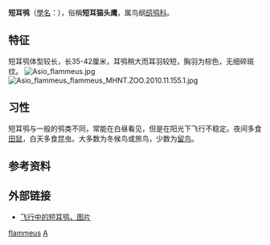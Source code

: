 {{speciesbox
| name = 短耳鸮
| status = LC
| status_system = iucn3.1
| status_ref = <ref>{{IUCN|id=22689531 |title=''Asio flammeus'' |assessors=[[BirdLife_International|BirdLife International]]  |version=2019.3 |year=2016 |accessdate=1 October 2016}} 資料庫資料包含說明此物種被編入無危級別的原因</ref>
| image = Short Eared Owl on the Ground.jpg
| image_caption = [[指名亞種|指名亞種]]，攝於[[印度|印度]][[卡奇縣|卡奇]]
| genus = Asio
| species = flammeus
| authority = ({{link-en|艾利克·彭托皮丹|Erik Pontoppidan|Pontoppidan}}, 1763)
| synonyms =
* ''Asio accipitrinus'' {{small|(Pallas, 1771)}}
* ''Strix accipitrina'' {{small|Pallas, 1771}}
* ''Strix flammea'' {{small|Pontoppidan, 1763}}
| range_map = Sumpfohreule-Asio flammeus-World.png
}}

'''短耳鸮'''（[[學名|學名]]：{{lang|la|''Asio flammeus''}}），俗稱'''短耳猫头鹰'''，属鸟纲[[鸱鸮科|鸱鸮科]]。

==特征==
短耳鸮体型较长，长35-42厘米，耳鸮稍大而耳羽较短，胸羽为棕色，无细碎斑纹。
[[File:Asio_flammeus.jpg|thumb]]
[[File:Asio_flammeus_flammeus_MHNT.ZOO.2010.11.155.1.jpg|thumb]]

==习性==
短耳鸮与一般的鸮类不同，常能在白昼看见，但是在阳光下飞行不稳定。夜间多食[[田鼠|田鼠]]，白天多食昆虫。大多数为冬候鸟或旅鸟，少数为[[留鸟|留鸟]]。

==参考资料==
{{reflist}}

==外部链接==
* [https://fineartamerica.com/featured/3-short-eared-owl-asio-flammeus-james-zipp.html 飞行中的短耳鸮，图片]

{{Taxonbar|from=Q25769}}

[[Category:耳鴞屬|flammeus]]
[[Category:1763年描述的鸟类|A]]